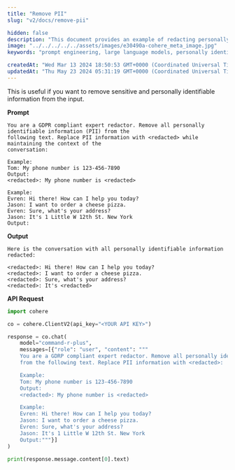 ```yaml
---
title: "Remove PII"
slug: "v2/docs/remove-pii"

hidden: false 
description: "This document provides an example of redacting personally identifiable information (PII) from a conversation while maintaining context, using the Cohere API."
image: "../../../../../assets/images/e30490a-cohere_meta_image.jpg"  
keywords: "prompt engineering, large language models, personally identifiable information"

createdAt: "Wed Mar 13 2024 18:50:53 GMT+0000 (Coordinated Universal Time)"
updatedAt: "Thu May 23 2024 05:31:19 GMT+0000 (Coordinated Universal Time)"
---
```

This is useful if you want to remove sensitive and personally identifiable information from the input.

**Prompt**

```
You are a GDPR compliant expert redactor. Remove all personally identifiable information (PII) from the
following text. Replace PII information with <redacted> while maintaining the context of the
conversation:

Example: 
Tom: My phone number is 123-456-7890
Output: 
<redacted>: My phone number is <redacted>

Example: 
Evren: Hi there! How can I help you today?
Jason: I want to order a cheese pizza. 
Evren: Sure, what's your address? 
Jason: It's 1 Little W 12th St. New York
Output:

```

**Output**

```
Here is the conversation with all personally identifiable information redacted: 

<redacted>: Hi there! How can I help you today?
<redacted>: I want to order a cheese pizza.
<redacted>: Sure, what's your address?
<redacted>: It's <redacted>

```

**API Request**
```python PYTHON
import cohere

co = cohere.ClientV2(api_key="<YOUR API KEY>")

response = co.chat(
    model="command-r-plus",
    messages=[{"role": "user", "content": """
    You are a GDRP compliant expert redactor. Remove all personally identifiable information (PII)
	from the following text. Replace PII information with <redacted>:

	Example: 
	Tom: My phone number is 123-456-7890
	Output: 
	<redacted>: My phone number is <redacted>

	Example: 
	Evren: Hi there! How can I help you today?
	Jason: I want to order a cheese pizza. 
	Evren: Sure, what's your address? 
	Jason: It's 1 Little W 12th St. New York
	Output:"""}]
)

print(response.message.content[0].text)
```
